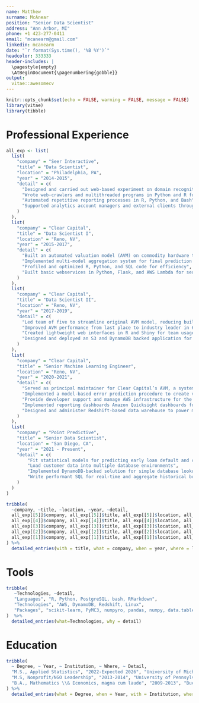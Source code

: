 ```yaml
---
name: Matthew
surname: McAnear
position: "Senior Data Scientist"
address: "Ann Arbor, MI"
phone: +1 423-277-0411
email: "mcanearm@gmail.com"
linkedin: mcanearm
date: "`r format(Sys.time(), '%B %Y')`"
headcolor: 333333
header-includes: |
  \pagestyle{empty}
  \AtBeginDocument{\pagenumbering{gobble}}
output: 
  vitae::awesomecv
---
```


<!-- Note: Resume adapted heavily from https://github.com/akirosingh/CV/blob/master/CV.Rmd -->

```r
knitr::opts_chunk$set(echo = FALSE, warning = FALSE, message = FALSE)
library(vitae)
library(tibble)
```


# Professional Experience

```r
all_exp <- list(
  list(
    "company" = "Seer Interactive",
    "title" = "Data Scientist",
    "location" = "Philadelphia, PA",
    "year" = "2014-2015",
    "detail" = c(
      "Designed and carried out web-based experiment on domain recognition using multivariate hierarchical regression.",
      "Wrote web-crawlers and multithreaded programs in Python and R for ETL jobs.",
      "Automated repetitive reporting processes in R, Python, and Bash",
      "Supported analytics account managers and external clients through project planning, KPI identification, and Google Analytics implementation"
    )
  ),
  list(
    "company" = "Clear Capital",
    "title" = "Data Scientist I",
    "location" = "Reno, NV",
    "year" = "2015-2017",
    "detail" = c(
      "Built an automated valuation model (AVM) on commodity hardware to predict home prices using R and PostgreSQL",
      "Implemented multi-model aggregation system for final prediction of house values on a monthly refresh cycle.",
      "Profiled and optimized R, Python, and SQL code for efficiency",
      "Built basic webservices in Python, Flask, and AWS Lambda for serving AVM model predictions and internal company data through GET requests."
    )
  ),
  list(
    "company" = "Clear Capital",
    "title" = "Data Scientist II",
    "location" = "Reno, NV",
    "year" = "2017-2019",
    "detail" = c(
      "Led team of five to streamline original AVM model, reducing build time by over 90\\% and costs by \\$4,000 per month.",
      "Improved AVM performance from last place to industry leader in 6 months (based on absolute mean prediction error).",
      "Created lightweight web interfaces in R and Shiny for team usage in model validation and exploration.", 
      "Designed and deployed an S3 and DynamoDB backed application for photo cataloguing that manages 35+ terabytes of photos."
    )
  ),
  list(
    "company" = "Clear Capital",
    "title" = "Senior Machine Learning Engineer",
    "location" = "Reno, NV",
    "year" = "2020-2021",
    "detail" = c(
      "Served as principal maintainer for Clear Capital’s AVM, a system that produces 150 million new predictions and 150GB of new data each week.", 
      "Implemented a model-based error prediction procedure to create value ranges around AVM estimates.",
      "Provide developer support and manage AWS infrastructure for the machine learning team.",
      "Implemented reporting dashboards Amazon Quicksight dashboards for model analysis and validation.", 
      "Designed and administer Redshift-based data warehouse to power machine learning models, ETL workflows, and ad-hoc analytical queries."
    )
  ),
  list(
    "company" = "Point Predictive",
    "title" = "Senior Data Scientist",
    "location" = "San Diego, CA",
    "year" = "2021 - Present",
    "detail" = c(
        "Fit statistical models for predicting early loan default and chargeoff for auto lenders",
        "Load customer data into multiple database environments",
        "Implemented DynamoDB-backed solution for simple database lookups to improve AWS Lambda cold start times",
        "Write performant SQL for real-time and aggregate historical borrower statistics"
    )
  )
)

tribble(
  ~company, ~title, ~location, ~year, ~detail,
  all_exp[[5]]$company, all_exp[[5]]$title, all_exp[[5]]$location, all_exp[[5]]$year, all_exp[[5]]$detail, 
  all_exp[[4]]$company, all_exp[[4]]$title, all_exp[[4]]$location, all_exp[[4]]$year, all_exp[[4]]$detail, 
  all_exp[[3]]$company, all_exp[[3]]$title, all_exp[[3]]$location, all_exp[[3]]$year, all_exp[[3]]$detail, 
  all_exp[[2]]$company, all_exp[[2]]$title, all_exp[[2]]$location, all_exp[[2]]$year, all_exp[[2]]$detail, 
  all_exp[[1]]$company, all_exp[[1]]$title, all_exp[[1]]$location, all_exp[[1]]$year, all_exp[[1]]$detail, 
) %>%
  detailed_entries(with = title, what = company, when = year, where = location, why = detail, .protect = FALSE)
```

# Tools

```r
tribble(
   ~Technologies, ~detail,
   "Languages", "R, Python, PostgreSQL, bash, RMarkdown",
   "Technologies", "AWS, DynamoDB, Redshift, Linux",
   "Packages", "scikit-learn, PyMC3, numpyro, pandas, numpy, data.table, ggplot2, pyspark"
)  %>%
  detailed_entries(what=Technologies, why = detail)
```

# Education

```r
tribble(
  ~ Degree, ~ Year, ~ Institution, ~ Where, ~ Detail,
  "M.S., Applied Statistics", "2022-Expected 2026", "University of Michigan", "Ann Arbor, MI", "Expected Graduation in 2026",
  "M.S, Nonprofit/NGO Leadership", "2013-2014", "University of Pennsylvania", "Philadelphia, PA", "Donald J. Deutsch Endowed Graduate Fellowship",
  "B.A., Mathematics \\& Economics, magna cum laude", "2009-2013", "Bucknell University", "Lewisburg, PA", c("National Merit Finalist Scholarship", "Dean's Scholarship", "Omicron Delta Epsilon Economics Honor Society"),
) %>% 
  detailed_entries(what = Degree, when = Year, with = Institution, where = Where, .protect = FALSE)
```  
